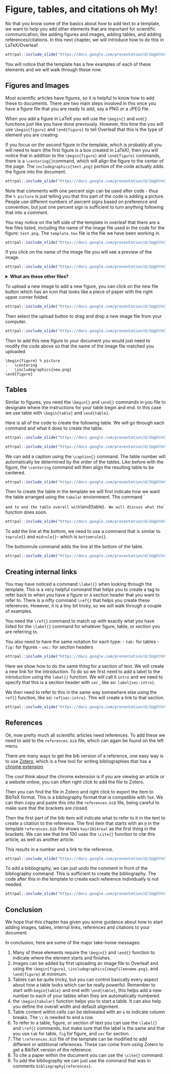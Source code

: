 
# Figure, tables, and citations oh My!

No that you know some of the basics about how to add text to a template, we want to help you add other elements that are important for scientific communication, like adding figures and images, adding tables, and adding references/citations. In this next chapter, we will introduce how to do this in LaTeX/Overleaf.

```r
ottrpal::include_slide("https://docs.google.com/presentation/d/1UgGtVn7RsqdQ4pJxDk_dueSyREHcH-uWTNAT27E2mG8/edit#slide=id.g1d07d88c199_0_131")
```

You will notice that the template has a few examples of each of these elements and we will walk through these now. 

## Figures and Images

Most scientific articles have figures, so it is helpful to know how to add these to documents. There are two main steps involved in this once you have a figure file that you are ready to add, say a PNG or a JPEG file.

When you add a figure in LaTeX you will use the `\begin{}` and `end{}` functions just like you have done previously. However, this time the you will use `\begin{figure}` and `\end{figure}` to tell Overleaf that this is the type of element you are creating.

If you focus on the second figure in the template, which is probably all you will need to learn (the first figure is a box created in LaTeX), then you will notice that in addition to the `\begin{figure}` and `\end{figure}`  commands, there is a `\centering{}`command, which will align the figure to the center of the page. The `includegraphics{text.png}` portion of the code actually adds the figure into the document. 

```r
ottrpal::include_slide("https://docs.google.com/presentation/d/1UgGtVn7RsqdQ4pJxDk_dueSyREHcH-uWTNAT27E2mG8/edit#slide=id.g1c91f28435b_0_4")
```

<div class = "notice" > 
Note that comments with one percent sign can be used after code - thus the `% picture` is just telling you that this part of the code is adding a picture. People use different numbers of percent signs based on preference and convention, but just one percent sign is sufficient to turn anything following that into a comment. 
</div>
 
You may notice on the left side of the template in overleaf that there are a few files listed, including the name of the image file used in the code for the figure: `test.png`. The `template.tex` file is the file we have been working in.

```r
ottrpal::include_slide("https://docs.google.com/presentation/d/1UgGtVn7RsqdQ4pJxDk_dueSyREHcH-uWTNAT27E2mG8/edit#slide=id.g1c91f28435b_0_9")
```

If you click on the name of the image file you will see a preview of the image.

```r
ottrpal::include_slide("https://docs.google.com/presentation/d/1UgGtVn7RsqdQ4pJxDk_dueSyREHcH-uWTNAT27E2mG8/edit#slide=id.g1c91f28435b_0_19")
```

<details><summary> **What are these other files?**</summary>
<div class = "notice">
The **template.tex** file is the file we have been working in that contains the main document  content text and code to format the text.
The **`reference.bib`** file contains the bibliography information that will be used by the template.tex file.
The **`README.md`** file will tell you more about the template that you are using. <br>
The **`arxiv.sty`** file is a style file that contains code more specifically style the document  for arXiv preprints. This code is then applied in our `template.tex` file (the one we have been working in) by the command \usepackage{arxiv}, because that is the name of the `.sty` file. 
</div>
</details>


To upload a new image to add a new figure, you can click on the new file button which has an icon that looks like a piece of paper with the right upper corner folded.

```r
ottrpal::include_slide("https://docs.google.com/presentation/d/1UgGtVn7RsqdQ4pJxDk_dueSyREHcH-uWTNAT27E2mG8/edit#slide=id.g1c91f28435b_0_27")
```

Then select the upload button to drag and drop a new image file from your computer.

```r
ottrpal::include_slide("https://docs.google.com/presentation/d/1UgGtVn7RsqdQ4pJxDk_dueSyREHcH-uWTNAT27E2mG8/edit#slide=id.g1c91f28435b_0_33")
```

Then to add this new figure to your document you would just need to modify the code above so that the name of the image file matched you uploaded.

`\begin{figure} % picture`<br>
`.   \centering`<br>
`.   \includegraphics{new.png}`<br>
`\end{figure}`<br>

## Tables 

Similar to figures, you need the `\begin{}` and `\end{}` commands in you file to designate where the instructions for your table begin and end. In this case we use table with `\begin{table}` and `\end{table}`. 

Here is all of the code to create the following table. We will go through each command and what it does to create the table.


```r
ottrpal::include_slide("https://docs.google.com/presentation/d/1UgGtVn7RsqdQ4pJxDk_dueSyREHcH-uWTNAT27E2mG8/edit#slide=id.g1c91f28435b_0_38")
```


```r
ottrpal::include_slide("https://docs.google.com/presentation/d/1UgGtVn7RsqdQ4pJxDk_dueSyREHcH-uWTNAT27E2mG8/edit#slide=id.g1c91f28435b_0_105")
```



We can add a caption using the `\caption{}` command. The table number will automatically be determined by the order of the tables. Like before with the figure, the `\centering` command will then align the resulting table to be centered.

```r
ottrpal::include_slide("https://docs.google.com/presentation/d/1UgGtVn7RsqdQ4pJxDk_dueSyREHcH-uWTNAT27E2mG8/edit#slide=id.g1c91f28435b_0_43")
```





Then to create the table in the template we will first indicate how we want the table arranged using the `tabular` enviornment. The command `\begin{tabular}{lll} indicates that we will have three columns that are left aligned. 

```r
ottrpal::include_slide("https://docs.google.com/presentation/d/1UgGtVn7RsqdQ4pJxDk_dueSyREHcH-uWTNAT27E2mG8/edit#slide=id.g1c91f28435b_0_63")
```



- The `\toprule` command adds a solid line at the top of the table. If you add this command again you will see two lines - test it out to see how it works!

```r
ottrpal::include_slide("https://docs.google.com/presentation/d/1UgGtVn7RsqdQ4pJxDk_dueSyREHcH-uWTNAT27E2mG8/edit#slide=id.g1c91f28435b_0_77")
```


- The command `\multicolumn{2}{c}{Part}\\` indicates that will will merge some columns together to create a "multicolumn" in this case the `{2}` means we will merge together 2 columns, the `{c}` indicates that it will be center aligned and the `{Part}` is the text we want for this. We need the `\\` to finish that row, otherwise "Part" will end up on the next row.

```r
ottrpal::include_slide("https://docs.google.com/presentation/d/1UgGtVn7RsqdQ4pJxDk_dueSyREHcH-uWTNAT27E2mG8/edit#slide=id.g1c91f28435b_0_94")
```

The `\cmidrule` command adds the line or "rule" under the multicolumn that says "Part". This command creates lines that are not the full width of the table. The `(r) {1-2}` indicates that the line should be trimmed on the right side to leave a gap after the span of 2 column widths.   

```r
ottrpal::include_slide("https://docs.google.com/presentation/d/1UgGtVn7RsqdQ4pJxDk_dueSyREHcH-uWTNAT27E2mG8/edit#slide=id.g1c91f28435b_0_1124")
```

Now we are ready to put some text within our table cells. to do so we can simply type the words with an `&` in between the text for each cell to indicate where the column breaks are. The `\\` indicates when we are done with that row. Since we have a special character to represent mu, we can use mathematical notation by using a dollar sign `$`.

```r
ottrpal::include_slide("https://docs.google.com/presentation/d/1UgGtVn7RsqdQ4pJxDk_dueSyREHcH-uWTNAT27E2mG8/edit#slide=id.g1c91f28435b_0_122")
```


To add a line under these values we can use the `\midrule` command.

```r
ottrpal::include_slide("https://docs.google.com/presentation/d/1UgGtVn7RsqdQ4pJxDk_dueSyREHcH-uWTNAT27E2mG8/edit#slide=id.g1c91f28435b_0_145")
```

To add more text within the rows after this line, we can do this similarly to before with the `&` indicating column breaks and the `\\` indicating the end of the row. The `$` is also used to create matematical notations.

```r
ottrpal::include_slide("https://docs.google.com/presentation/d/1UgGtVn7RsqdQ4pJxDk_dueSyREHcH-uWTNAT27E2mG8/edit#slide=id.g1c91f28435b_0_159")
```
To add the line at the bottom, we need to use a command that is similar to `toprule{}` and `midrule{}`- which is `bottomrule{}`.

The bottomrule command adds the line at the bottom of the table.

```r
ottrpal::include_slide("https://docs.google.com/presentation/d/1UgGtVn7RsqdQ4pJxDk_dueSyREHcH-uWTNAT27E2mG8/edit#slide=id.g1c91f28435b_0_159")
```

Now we just need to finish off our table.

First we need to get out of the tabular mode, and  we need our trust `\end{}`function to do so with `\end{tabular}` and to end the table overall with `\end{table}`. We will discuss what the `\lab{}` function does soon.


```r
ottrpal::include_slide("https://docs.google.com/presentation/d/1UgGtVn7RsqdQ4pJxDk_dueSyREHcH-uWTNAT27E2mG8/edit#slide=id.g1c91f28435b_0_159")
```
To add the line at the bottom, we need to use a command that is similar to `toprule{}` and `midrule{}`- which is `bottomrule{}`.

The bottomrule command adds the line at the bottom of the table.

```r
ottrpal::include_slide("https://docs.google.com/presentation/d/1UgGtVn7RsqdQ4pJxDk_dueSyREHcH-uWTNAT27E2mG8/edit#slide=id.g1c91f28435b_0_178")
```


## Creating internal links

You may have noticed a command `\label{}` when looking through the template.
This is a very helpful command that helps you to create a tag to refer back to when you have a figure or a section header that you want to refer to. There is a nifty command `\ref{}` that helps you create these references. However, it is a tiny bit tricky, so we will walk through a couple of examples.

You need the `\ref{}` command to match up with exactly what you have listed for the `\label{}` command for whatever figure, table, or section you are referring to.

You also need to have the same notation for each type:
- `tab:` for tables
- `fig:` for figures
- `sec:` for section headers

```r
ottrpal::include_slide("https://docs.google.com/presentation/d/1UgGtVn7RsqdQ4pJxDk_dueSyREHcH-uWTNAT27E2mG8/edit#slide=id.g1c91f28435b_0_190")
```

Here we show how to do the same thing for a section of text. We will create a new link for the introduction. To do so we first need to add a label to the introduction using the `label{}` function. We will call it `intro` and we need to specify that this is a section header with `sec` , like so: `label{sec:intro}`.

We then need to refer to this in the same way somewhere else using the `ref{}` function, like so: `ref{sec:intro}`. This will create a link to that section.

```r
ottrpal::include_slide("https://docs.google.com/presentation/d/1UgGtVn7RsqdQ4pJxDk_dueSyREHcH-uWTNAT27E2mG8/edit#slide=id.g1c91f28435b_0_233")
```

## References

Ok, now pretty much all scientific articles need references. To add these we need to add to the `references.bib` file, which can again be found on the left menu. 

There are many ways to get the bib version of a reference, one easy way is to use [Zotero](https://www.zotero.org/), which is a free tool for writing bibliographies that has a [chrome extension](https://chrome.google.com/webstore/detail/zotero-connector/ekhagklcjbdpajgpjgmbionohlpdbjgc?hl=en). 

The cool think about the chrome extension is if you are viewing an article or a website online, you can often right click to add the file to Zotero.

Then you can find the file in Zotero and right click to export the item to BibTeX format. This is a bibliography format that is compatible with `TeX`. We can then copy and paste this into the `references.bib` file, being careful to make sure that the brackets are closed.

Then the first part of the bib item will indicate what to refer to it in the text to create a citation to the reference. The first item that starts with an `@` in the template `references.bib` file shows `kour2014real` as the first thing in the brackets. We can see that line 100 uses the `\cite{}` function to cite this article, as well as another article.

This results in a number and a link to the reference.


```r
ottrpal::include_slide("https://docs.google.com/presentation/d/1UgGtVn7RsqdQ4pJxDk_dueSyREHcH-uWTNAT27E2mG8/edit#slide=id.g1c91f28435b_0_241")
```


To add a bibliography, we can just undo the comment in front of the  bibliography command. This is sufficient to create the bibliography. The code after this in the template to create each reference individually is not needed.


```r
ottrpal::include_slide("https://docs.google.com/presentation/d/1UgGtVn7RsqdQ4pJxDk_dueSyREHcH-uWTNAT27E2mG8/edit#slide=id.g1c91f28435b_0_248")
```

## Conclusion

We hope that this chapter has given you some guidance about how to start adding images, tables, internal links, references and citations to your document.

In conclusion, here are some of the major take-home messages:

1. Many of these elements require the `\begin{}` and `\end{}` function to indicate where the element starts and finishes.
1. Images can be added by first uploading an image file to Overleaf and using the `\begin{figure}`, `\includegraphics{imagfileename.png}`, and `\end{figure}` at minimum.
1. Tables can be quite tricky, but you can control basically every aspect about how a table looks which can be really powerful. Remember to start with `begin{table}` and end with `\end{table}`, this helps add a new number to each of your tables when they are automatically numbered.
1. the `\begin{tabular}` function helps you to start a table. It can also help you define the overall width and default alignment.
1. Table content within cells can be delineated with an `&` to indicate column breaks. The `\\` is needed to end a row.
1. To refer to a table, figure, or section of text you can use the `\label{}` and `\ref{}` commands, but make sure that the label is the same and that you use `tab` for table, `fig` for figure, and `sec` for section.
1. The `\references.bib` file of the template can be modified to add different or additional references. These can come from using Zotero to get a BibTeX version of the reference.
1. To cite a paper within the document you can use the `\cite{}` command. 
1. To add the bibliography we can just use the command that was in comments `bibliography{references}`. 


